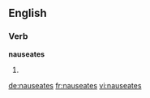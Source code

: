 ==English==

===Verb===
'''nauseates'''

# {{third-person singular of|[[nauseate]]}}

[[de:nauseates]]
[[fr:nauseates]]
[[vi:nauseates]]